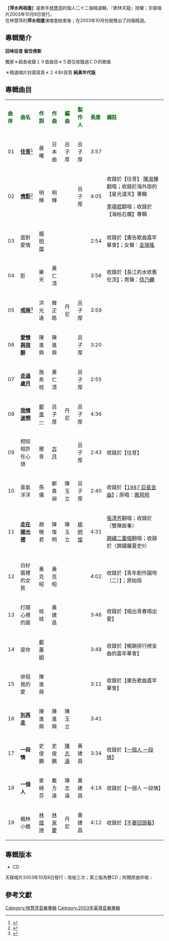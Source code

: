 
{{Album infobox | <!-- See Wikipedia:WikiProject_Albums -->
|  Name        = 萍水再相逢
|  Type        = 精選輯
|  Artist      = [[林慧萍|林慧萍]]
| cover = Replace this image female.svg
| 圖片簡介 =
|  Released    = 2003年10月8日
|  Genre       = [[國語流行音樂|國語流行音樂]]
|  Length      = 70 分 20 秒
|  Label       = 天碟唱片
|  Number      = 
|  Producer    = 飛躍工作室 張明煌 簡豐淦
| Last album  = '''[[林慧萍萍水相逢新歌＋演唱會LIVE全紀錄|林慧萍萍水相逢新歌＋演唱會LIVE全紀錄]]'''<br>（2003年8月）
| This album  = '''[[萍水再相逢|萍水再相逢]]'''<br>（2003年10月）
| Next album  = '''[[林慧萍情歌王國系列一|林慧萍情歌王國系列一]]'''<br>（2003年10月）
}}

【'''萍水再相逢'''】是歌手[[林慧萍|林慧萍]]的個人二十二張精選輯，『歌林天龍』授權；天碟唱片2003年10月8日發行。<br>
在林慧萍的'''萍水相逢'''演唱會結束後；在2003年10月份就推出了四張精選。


==專輯簡介==
'''回味往昔  留住倩影'''

獨家＊超長收錄１９首曲目＊５首位收錄過ＣＤ的歌曲

＊精選唱片封面寫真＊２４Bit音質 '''純真年代版'''


==專輯曲目==
{| class="wikitable"
|-
| <font color=darkgreen>'''曲序'''</font> || <font color=darkgreen>'''曲名'''</font> || <font color=darkgreen>'''作詞'''</font> || <font color=darkgreen>'''作曲'''</font> || <font color=darkgreen>'''編曲'''</font>||<font color=darkgreen>'''製作人'''</font> || <font color=darkgreen>'''長度'''</font>  || <font color=darkgreen>'''備註'''</font>
|-
| 01 || '''[[往昔|往昔]]'''<ref>{{Cite web |url=http://www.youtube.com/watch?v=u-i_D2zHuFc |title=綜藝 100 台灣流行歌曲 72年度唱片冠軍 |accessdate=2014-02-28 |archive-date=2014-06-08 |archive-url=https://web.archive.org/web/20140608231324/http://www.youtube.com/watch?v=u-i_D2zHuFc |dead-url=no }}</ref> || 晨曦 || 日本曲 ||呂子厚  || 呂子厚 || 3:57 ||
|-
| 02 || '''[[倩影_(林慧萍)|倩影]]'''<ref>{{Cite web |url=http://www.tvbs.com.tw/project/tvbs_g/activity/2011_taipei/100_song/index2.html |title=建國百年，經典百大單曲 |accessdate=2014-02-28 |archive-date=2011-09-09 |archive-url=https://web.archive.org/web/20110909144308/http://www.tvbs.com.tw/project/tvbs_g/activity/2011_taipei/100_song/index2.html |dead-url=yes }}</ref> || 明輝 || 明輝 ||  || 呂子厚 || 4:05 || 收錄於【往昔】
[[陳淑樺|陳淑樺]]翻唱；收錄於海外版的【星光滿天】專輯

[[李翊君|李翊君]]翻唱；收錄於【海枯石爛】專輯
|-
| 03 || 面對愛情 || [[楊明煌|楊明煌]] ||  ||  ||  || 2:54 || 收錄於【廣告歌曲嘉年華會】；女聲：[[金瑞瑤|金瑞瑤]]
|-
| 04 || 影 || 樂天 || 黃仁清 ||  ||  || 3:56 || 收錄於【長江的水依舊在流】；男聲：[[徐乃麟|徐乃麟]]
|-
| 05 || '''[[戒痕|戒痕]]'''<ref>{{Cite web |url=http://www.youtube.com/watch?v=Skl1kjWStZw |title=綜藝 100 1983年第三季流行歌曲暢銷排行金榜 |accessdate=2014-02-28 |archive-date=2014-06-30 |archive-url=https://web.archive.org/web/20140630020837/http://www.youtube.com/watch?v=Skl1kjWStZw |dead-url=no }}</ref>
 || 洪光達 || 韓正皓 || 丹尼 || 呂子厚 || 3:59 || 
|-
| 06 || '''[[愛情與宿醉|愛情與宿醉]]''' || 陳進興 || 陳進興 ||  || 呂子厚 || 3:20|| 
|-
| 07 || '''[[走過歲月|走過歲月]]''' || 施秀枝 || 黃仁清 ||  || 呂子厚 || 2:55|| 
|-
| 08 || '''[[我情迷惘|我情迷惘]]''' || [[鄭進一|鄭進一]] || 呂子厚 || 丹尼 || 呂子厚 || 4:36 || 
|-
| 09 || 相知相許在心頭 || 爾音 || [[古月|古月]] || || 呂子厚 || 2:43 || 收錄於【往昔】
|-
| 10 || 喜氣洋洋 || 孫儀 || 鄭貴昶 || 陳玉立 || 呂子厚 || 2:40 || 收錄於【[[1987_巨星金曲|1987 巨星金曲]]】；原唱：[[鳳飛飛|鳳飛飛]]
|-
| 11 || '''[[走在陽光裡|走在陽光裡]]''' || 趙曉君 || 陳復明 || 陳玉立 || [[楊明煌|楊明煌]] || 4:31 ||  [[張清芳|張清芳]]翻唱；收錄於〈雙陳故事〉

[[錦繡二重唱|錦繡二重唱]]翻唱；收錄於〈錦鏽羅曼史II〉
|-
| 12 || 白紗窗裡的女孩 || 黃克昭 || 黃克昭 ||  ||  || 4:02 ||收錄於【青年創作園地（二）】；原始版 
|-
| 13 || 打開心裡的窗 || 娃娃 || 黃建昌 ||  ||  || 3:46 ||收錄於【唱出青春唱出愛】
|-
| 14 || 是你 || [[鄭華娟|鄭華娟]] ||  ||  ||  || 3:48 ||收錄於【暢銷排行榜金曲的嘉年華會】
|-
| 15 || 徘徊我的愛 || 陳進興 ||  ||  ||  || 3:11 ||收錄於【廣告歌曲嘉年華會】
|-
| 16 || '''[[別再走|別再走]]''' || 陳進興 || 陳進興 || 陳玉立 ||  || 3:41 ||
|-
| 17 || '''一段情''' || 史俊鵬 || 史俊鵬 || [[陳志遠|陳志遠]] || 黃建昌 || 3:34 || 收錄於【[[一個人_一段情|一個人 一段情]]】
|-
| 18 || '''一個人''' || 麥綺芬 || 戴方達 || 陳志遠 || 黃建昌 || 4:18 ||收錄於【一個人 一段情】
|-
| 19 || 楓林小橋 || [[林煌坤|林煌坤]] ||[[林家慶|林家慶]] || 丹尼 || 黃建昌  || 4:12 ||收錄於【[[不要回頭看|不要回頭看]]】
|}

== 專輯版本 ==
*CD
天碟唱片2003年10月8日發行﹝改版三次；第三版為雙CD；附贈原曲伴唱﹞


==參考文獻==
{{reflist}}

[[Category:林慧萍音樂專輯|Category:林慧萍音樂專輯]]
[[Category:2003年臺灣音樂專輯|Category:2003年臺灣音樂專輯]]